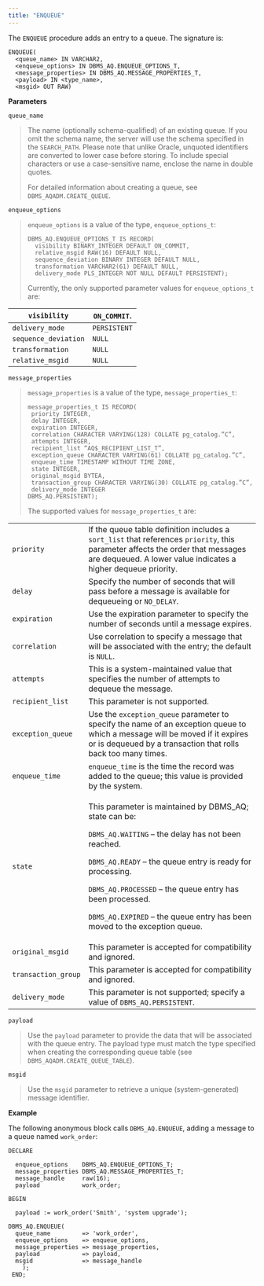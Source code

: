 ```yaml
---
title: "ENQUEUE"
---
```




The `ENQUEUE` procedure adds an entry to a queue. The signature is:

    ENQUEUE(
      <queue_name> IN VARCHAR2,
      <enqueue_options> IN DBMS_AQ.ENQUEUE_OPTIONS_T,
      <message_properties> IN DBMS_AQ.MESSAGE_PROPERTIES_T,
      <payload> IN <type_name>,
      <msgid> OUT RAW)

**Parameters**

`queue_name`

> The name (optionally schema-qualified) of an existing queue. If you omit the schema name, the server will use the schema specified in the `SEARCH_PATH`. Please note that unlike Oracle, unquoted identifiers are converted to lower case before storing. To include special characters or use a case-sensitive name, enclose the name in double quotes.
>
> For detailed information about creating a queue, see `DBMS_AQADM.CREATE_QUEUE`.

`enqueue_options`

> `enqueue_options` is a value of the type, `enqueue_options_t`:
>
>     DBMS_AQ.ENQUEUE_OPTIONS_T IS RECORD(
>       visibility BINARY_INTEGER DEFAULT ON_COMMIT,
>       relative_msgid RAW(16) DEFAULT NULL,
>       sequence_deviation BINARY INTEGER DEFAULT NULL,
>       transformation VARCHAR2(61) DEFAULT NULL,
>       delivery_mode PLS_INTEGER NOT NULL DEFAULT PERSISTENT);
>
> Currently, the only supported parameter values for `enqueue_options_t` are:

| `visibility`         | `ON_COMMIT`. |
|----------------------|--------------|
| `delivery_mode`      | `PERSISTENT` |
| `sequence_deviation` | `NULL`       |
| `transformation`     | `NULL`       |
| `relative_msgid`     | `NULL`       |

`message_properties`

> `message_properties` is a value of the type, `message_properties_t`:
>
>     message_properties_t IS RECORD(
>      priority INTEGER,
>      delay INTEGER,
>      expiration INTEGER,
>      correlation CHARACTER VARYING(128) COLLATE pg_catalog.”C”,
>      attempts INTEGER,
>      recipient_list “AQ$_RECIPIENT_LIST_T”,
>      exception_queue CHARACTER VARYING(61) COLLATE pg_catalog.”C”,
>      enqueue_time TIMESTAMP WITHOUT TIME ZONE,
>      state INTEGER,
>      original_msgid BYTEA,
>      transaction_group CHARACTER VARYING(30) COLLATE pg_catalog.”C”,
>      delivery_mode INTEGER
>     DBMS_AQ.PERSISTENT);
>
> The supported values for `message_properties_t` are:

<table><colgroup><col style="width: 10%" /><col style="width: 89%" /></colgroup><tbody><tr class="odd"><td><code>priority</code></td><td>If the queue table definition includes a <code>sort_list</code> that references <code>priority</code>, this parameter affects the order that messages are dequeued. A lower value indicates a higher dequeue priority.</td></tr><tr class="even"><td><code>delay</code></td><td>Specify the number of seconds that will pass before a message is available for dequeueing or <code>NO_DELAY</code>.</td></tr><tr class="odd"><td><code>expiration</code></td><td>Use the expiration parameter to specify the number of seconds until a message expires.</td></tr><tr class="even"><td><code>correlation</code></td><td>Use correlation to specify a message that will be associated with the entry; the default is <code>NULL</code>.</td></tr><tr class="odd"><td><code>attempts</code></td><td>This is a system-maintained value that specifies the number of attempts to dequeue the message.</td></tr><tr class="even"><td><code>recipient_list</code></td><td>This parameter is not supported.</td></tr><tr class="odd"><td><code>exception_queue</code></td><td>Use the <code>exception_queue</code> parameter to specify the name of an exception queue to which a message will be moved if it expires or is dequeued by a transaction that rolls back too many times.</td></tr><tr class="even"><td><code>enqueue_time</code></td><td><code>enqueue_time</code> is the time the record was added to the queue; this value is provided by the system.</td></tr><tr class="odd"><td><code>state</code></td><td><p>This parameter is maintained by DBMS_AQ; state can be:</p><p><code>DBMS_AQ.WAITING</code> – the delay has not been reached.</p><p><code>DBMS_AQ.READY</code> – the queue entry is ready for processing.</p><p><code>DBMS_AQ.PROCESSED</code> – the queue entry has been processed.</p><p><code>DBMS_AQ.EXPIRED</code> – the queue entry has been moved to the exception queue.</p></td></tr><tr class="even"><td><code>original_msgid</code></td><td>This parameter is accepted for compatibility and ignored.</td></tr><tr class="odd"><td><code>transaction_group</code></td><td>This parameter is accepted for compatibility and ignored.</td></tr><tr class="even"><td><code>delivery_mode</code></td><td>This parameter is not supported; specify a value of <code>DBMS_AQ.PERSISTENT</code>.</td></tr></tbody></table>

`payload`

> Use the `payload` parameter to provide the data that will be associated with the queue entry. The payload type must match the type specified when creating the corresponding queue table (see `DBMS_AQADM.CREATE_QUEUE_TABLE`).

`msgid`

> Use the `msgid` parameter to retrieve a unique (system-generated) message identifier.

**Example**

The following anonymous block calls `DBMS_AQ.ENQUEUE`, adding a message to a queue named `work_order`:

    DECLARE

      enqueue_options    DBMS_AQ.ENQUEUE_OPTIONS_T;
      message_properties DBMS_AQ.MESSAGE_PROPERTIES_T;
      message_handle     raw(16);
      payload            work_order;

    BEGIN

      payload := work_order('Smith', 'system upgrade');

    DBMS_AQ.ENQUEUE(
      queue_name         => 'work_order',
      enqueue_options    => enqueue_options,
      message_properties => message_properties,
      payload            => payload,
      msgid              => message_handle
        );
     END;
